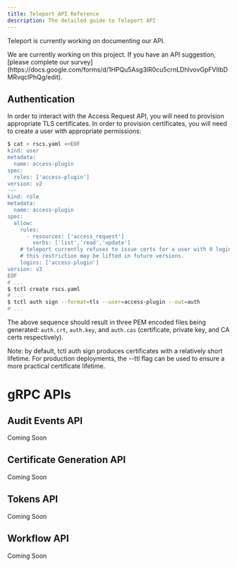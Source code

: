 ```yaml
---
title: Teleport API Reference
description: The detailed guide to Teleport API
---
```


Teleport is currently working on documenting our API.

<Admonition type="warning">
  We are currently working on this project. If you have an API suggestion, [please complete our survey](https://docs.google.com/forms/d/1HPQu5Asg3lR0cu5crnLDhlvovGpFVIIbDMRvqclPhQg/edit).
</Admonition>

## Authentication

In order to interact with the Access Request API, you will need to provision appropriate
TLS certificates. In order to provision certificates, you will need to create a
user with appropriate permissions:

```bash
$ cat > rscs.yaml <<EOF
kind: user
metadata:
  name: access-plugin
spec:
  roles: ['access-plugin']
version: v2
---
kind: role
metadata:
  name: access-plugin
spec:
  allow:
    rules:
      - resources: ['access_request']
        verbs: ['list','read','update']
    # teleport currently refuses to issue certs for a user with 0 logins,
    # this restriction may be lifted in future versions.
    logins: ['access-plugin']
version: v3
EOF
# ...
$ tctl create rscs.yaml
# ...
$ tctl auth sign --format=tls --user=access-plugin --out=auth
# ...
```

The above sequence should result in three PEM encoded files being generated:
`auth.crt`, `auth.key`, and `auth.cas` (certificate, private key, and CA certs respectively).

Note: by default, tctl auth sign produces certificates with a relatively short lifetime.
For production deployments, the --ttl flag can be used to ensure a more practical
certificate lifetime.

# gRPC APIs

## Audit Events API

Coming Soon

## Certificate Generation API

Coming Soon

## Tokens API

Coming Soon

## Workflow API

Coming Soon
